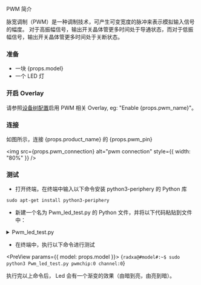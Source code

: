 
PWM 简介

脉宽调制（PWM）是一种调制技术，可产生可变宽度的脉冲来表示模拟输入信号的幅度。
对于高振幅信号，输出开关晶体管更多时间处于导通状态，而对于低振幅信号，输出开关晶体管更多时间处于关断状态。

### 准备

<ul>
  <li>一块 {props.model}</li>
  <li>一个 LED 灯</li>
</ul>

### 开启 Overlay

<p>
  请参照<a href="../../radxa-os/rsetup#overlays">设备树配置</a>启用 PWM 相关
  Overlay, eg: "Enable {props.pwm_name}"。
</p>

### 连接

<p>
  如图所示，连接 {props.product_name} 的 {props.pwm_pin}
</p>

<img src={props.pwm_connection} alt="pwm connection" style={{ width: "80%" }} />

### 测试

- 打开终端，在终端中输入以下命令安装 python3-periphery 的 Python 库

```
sudo apt-get install python3-periphery
```

- 新建一个名为 Pwm_led_test.py 的 Python 文件，并将以下代码粘贴到文件中：

<details>
    <summary>Pwm_led_test.py</summary>

    <code>
        \#!/usr/bin/env python3
        \# -*- encoding: utf-8 -*-

        from periphery import PWM

        step = 0.05
        Range = int(1/0.05)

        pwmchip = int(input("pwmchip:"))
        channel = int(input("channel:"))

        pwm = PWM(pwmchip, channel)

        try:
            pwm.frequency = 1e3
            pwm.duty_cycle = 0.00
            pwm.enable()

            while True:
                for i in range(0,Range):
                    time.sleep(step)
                    pwm.duty_cycle = round(pwm.duty_cycle+step,2)

                if pwm.duty_cycle == 1.5:
                    time.sleep(1.5)
                for i in range(0,Range):
                    time.sleep(step)
                    pwm.duty_cycle = round(pwm.duty_cycle-step,2)
        except:
            print("Error !\n")

        finally:
            pwm.duty_cycle = 1.0
            pwm.close()
    </code>

</details>

- 在终端中，执行以下命令进行测试

<PreView params={{ model: props.model }}>
  {`
  radxa@#model#:~$ sudo python3 Pwm_led_test.py
  pwmchip:0
  channel:0
  `}
</PreView>

执行完以上命令后， Led 会有一个渐变的效果（由暗到亮，由亮到暗）。
